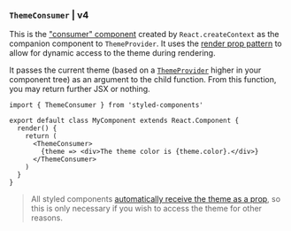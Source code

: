 ### `ThemeConsumer` | v4

This is the ["consumer" component](https://reactjs.org/docs/context.html#consumer) created by `React.createContext` as the companion component to `ThemeProvider`. It uses the [render prop pattern](https://reactjs.org/docs/render-props.html) to allow for dynamic access to the theme during rendering.

It passes the current theme (based on a [`ThemeProvider`](/docs/api#themeprovider) higher in your component tree) as an argument to the child function. From this function, you may return further JSX or nothing.

```tsx
import { ThemeConsumer } from 'styled-components'

export default class MyComponent extends React.Component {
  render() {
    return (
      <ThemeConsumer>
        {theme => <div>The theme color is {theme.color}.</div>}
      </ThemeConsumer>
    )
  }
}
```

> All styled components [automatically receive the theme as a prop](/docs/advanced#theming), so this is only necessary if you wish to access the theme for other reasons.
